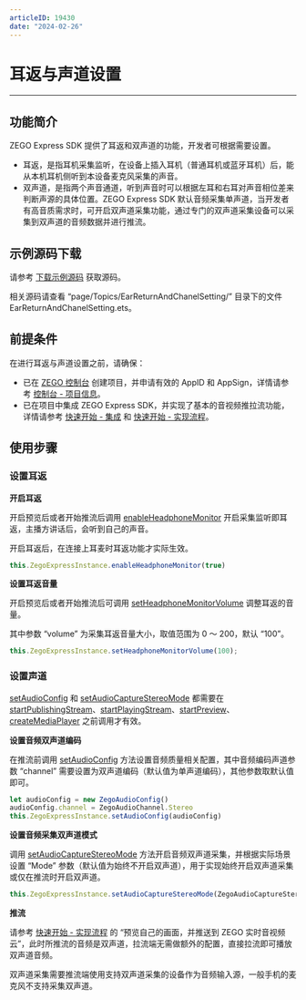 ```yaml
---
articleID: 19430
date: "2024-02-26"
---
```

# 耳返与声道设置

- - -

## 功能简介

ZEGO Express SDK 提供了耳返和双声道的功能，开发者可根据需要设置。

- 耳返，是指耳机采集监听，在设备上插入耳机（普通耳机或蓝牙耳机）后，能从本机耳机侧听到本设备麦克风采集的声音。
- 双声道，是指两个声音通道，听到声音时可以根据左耳和右耳对声音相位差来判断声源的具体位置。ZEGO Express SDK 默认音频采集单声道，当开发者有高音质需求时，可开启双声道采集功能，通过专门的双声道采集设备可以采集到双声道的音频数据并进行推流。

## 示例源码下载

请参考 [下载示例源码](!DownloadDemo/DownloadDemo) 获取源码。

相关源码请查看 “page/Topics/EarReturnAndChanelSetting/” 目录下的文件 EarReturnAndChanelSetting.ets。

## 前提条件

在进行耳返与声道设置之前，请确保：

- 已在 [ZEGO 控制台](https://console.zego.im) 创建项目，并申请有效的 AppID 和 AppSign，详情请参考 [控制台 - 项目信息](/console/project-info)。
- 已在项目中集成 ZEGO Express SDK，并实现了基本的音视频推拉流功能，详情请参考 [快速开始 - 集成](!Integration/SDK_Integration) 和 [快速开始 - 实现流程](!Integration/Solution_Implementation)。


## 使用步骤

### 设置耳返

**开启耳返**

开启预览后或者开始推流后调用 [enableHeadphoneMonitor](https://doc-zh.zego.im/unique-api/express-video-sdk/zh/ets_ohos/classes/_zegoexpressengine_.zegoexpressengine.html#enableheadphonemonitor) 开启采集监听即耳返，主播方讲话后，会听到自己的声音。

<Note title="说明">


开启耳返后，在连接上耳麦时耳返功能才实际生效。

</Note>



```ts
this.ZegoExpressInstance.enableHeadphoneMonitor(true)
```

**设置耳返音量**

开启预览后或者开始推流后可调用 [setHeadphoneMonitorVolume](https://doc-zh.zego.im/unique-api/express-video-sdk/zh/ets_ohos/classes/_zegoexpressengine_.zegoexpressengine.html#setheadphonemonitorvolume) 调整耳返的音量。

其中参数 “volume” 为采集耳返音量大小，取值范围为 0 ～ 200，默认 “100”。

```ts
this.ZegoExpressInstance.setHeadphoneMonitorVolume(100);
```

### 设置声道

<Warning title="注意">


[setAudioConfig](https://doc-zh.zego.im/unique-api/express-video-sdk/zh/ets_ohos/classes/_zegoexpressengine_.zegoexpressengine.html#setaudioconfig) 和 [setAudioCaptureStereoMode](https://doc-zh.zego.im/unique-api/express-video-sdk/zh/ets_ohos/classes/_zegoexpressengine_.zegoexpressengine.html#setaudiocapturestereomode) 都需要在 [startPublishingStream](https://doc-zh.zego.im/unique-api/express-video-sdk/zh/ets_ohos/classes/_zegoexpressengine_.zegoexpressengine.html#startpublishingstream)、[startPlayingStream](https://doc-zh.zego.im/unique-api/express-video-sdk/zh/ets_ohos/classes/_zegoexpressengine_.zegoexpressengine.html#startplayingstream)、[startPreview](https://doc-zh.zego.im/unique-api/express-video-sdk/zh/ets_ohos/classes/_zegoexpressengine_.zegoexpressengine.html#startpreview)、[createMediaPlayer](https://doc-zh.zego.im/unique-api/express-video-sdk/zh/ets_ohos/classes/_zegoexpressengine_.zegoexpressengine.html#createmediaplayer) 之前调用才有效。

</Warning>



**设置音频双声道编码**

在推流前调用 [setAudioConfig](https://doc-zh.zego.im/unique-api/express-video-sdk/zh/ets_ohos/classes/_zegoexpressengine_.zegoexpressengine.html#setaudioconfig) 方法设置音频质量相关配置，其中音频编码声道参数 “channel” 需要设置为双声道编码（默认值为单声道编码），其他参数取默认值即可。

```ts
let audioConfig = new ZegoAudioConfig()
audioConfig.channel = ZegoAudioChannel.Stereo
this.ZegoExpressInstance.setAudioConfig(audioConfig)
```

**设置音频采集双声道模式**

调用 [setAudioCaptureStereoMode](https://doc-zh.zego.im/unique-api/express-video-sdk/zh/ets_ohos/classes/_zegoexpressengine_.zegoexpressengine.html#setaudiocapturestereomode) 方法开启音频双声道采集，并根据实际场景设置 “Mode” 参数（默认值为始终不开启双声道），用于实现始终开启双声道采集或仅在推流时开启双声道。

```ts
this.ZegoExpressInstance.setAudioCaptureStereoMode(ZegoAudioCaptureStereoMode.Always);
```

**推流**

请参考 [快速开始 - 实现流程](!Integration/Solution_Implementation#3_3) 的 “预览自己的画面，并推送到 ZEGO 实时音视频云”，此时所推流的音频是双声道，拉流端无需做额外的配置，直接拉流即可播放双声道音频。

<Note title="说明">


双声道采集需要推流端使用支持双声道采集的设备作为音频输入源，一般手机的麦克风不支持采集双声道。

</Note>



